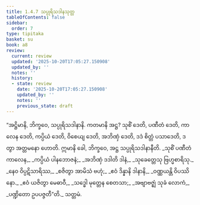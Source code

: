 ```yaml
---
title: 1.4.7 သပ္ပုရိသဒါနသုတ္တ
tableOfContents: false
sidebar:
  order: 7
type: tipitaka
basket: su
book: a8
review:
  current: review
  updated: '2025-10-20T17:05:27.150908'
  updated_by: ''
  notes: ''
  history:
  - state: review
    date: '2025-10-20T17:05:27.150908'
    updated_by: ''
    notes: ''
    previous_state: draft
---
```



<DynamicBreadcrumb />


<ReviewStatus review={frontmatter.review} showDetails={true} />

<HypothesisAnnotation frontmatter={frontmatter} />

<Division number="37" book="a8" e="ch" v="17" p="74">

<Paragraph number="355" book="a8">
“အဋ္ဌိမာနိ, ဘိက္ခဝေ, သပ္ပုရိသဒါနာနိ. ကတမာနိ အဋ္ဌ? သုစိံ ဒေတိ, ပဏီတံ ဒေတိ, ကာလေန ဒေတိ, ကပ္ပိယံ ဒေတိ, ဝိစေယျ ဒေတိ, အဘိဏှံ ဒေတိ, ဒဒံ စိတ္တံ ပသာဒေတိ, ဒတွာ အတ္တမနော ဟောတိ. ဣမာနိ ခေါ, ဘိက္ခဝေ, အဋ္ဌ သပ္ပုရိသဒါနာနီတိ.
</Paragraph>

<Paragraph number="356" type="verses" book="a8">
_သုစိံ ပဏီတံ ကာလေန,_  
_ကပ္ပိယံ ပါနဘောဇနံ;_  
_အဘိဏှံ ဒဒါတိ ဒါနံ,_  
_သုခေတ္တေသု ဗြဟ္မစာရိသု._  

</Paragraph>

<Paragraph number="357" type="verses" book="a8">
_နေဝ ဝိပ္ပဋိသာရိဿ,_  
_စဇိတွာ အာမိသံ ဗဟုံ;_  
_ဧဝံ ဒိန္နာနိ ဒါနာနိ,_  
_ဝဏ္ဏယန္တိ ဝိပဿိနော._  

</Paragraph>

<Paragraph number="358" type="verses" book="a8">
_ဧဝံ ယဇိတွာ မေဓာဝီ,_  
_သဒ္ဓေါ မုတ္တေန စေတသာ;_  
_အဗျာဗဇ္ဈံ သုခံ လောကံ,_  
_ပဏ္ဍိတော ဥပပဇ္ဇတီ”တိ._  


</Paragraph>
</Division>

<Paragraph number="359" type="center" book="a8">
သတ္တမံ.
</Paragraph>